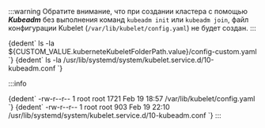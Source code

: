 
:::warning
Обратите внимание, что при создании кластера с помощью **_Kubeadm_** без выполнения команд `kubeadm init` или `kubeadm join`, файл конфигурации Kubelet (`/var/lib/kubelet/config.yaml`) не будет создан.
:::

<CodeBlock language="bash">
  {dedent`
        ls -la ${CUSTOM_VALUE.kuberneteKubeletFolderPath.value}/config-custom.yaml
    `}
</CodeBlock>

<CodeBlock language="bash">
  {dedent`
        ls -la /usr/lib/systemd/system/kubelet.service.d/10-kubeadm.conf
    `}
</CodeBlock>

:::info

<CodeBlock language="bash">
  {dedent`
        -rw-r--r-- 1 root root 1721 Feb 19 18:57 /var/lib/kubelet/config.yaml
    `}
</CodeBlock>

<CodeBlock language="bash">
  {dedent`
        -rw-r--r-- 1 root root 903 Feb 19 22:10 /usr/lib/systemd/system/kubelet.service.d/10-kubeadm.conf
    `}
</CodeBlock>
:::
